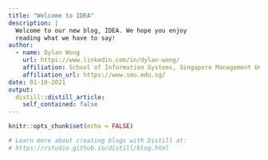 ```yaml
---
title: "Welcome to IDEA"
description: |
  Welcome to our new blog, IDEA. We hope you enjoy 
  reading what we have to say!
author:
  - name: Dylan Wong 
    url: https://www.linkedin.com/in/dylan-wong/
    affiliation: School of Information Systems, Singapore Management University
    affiliation_url: https://www.smu.edu.sg/
date: 01-10-2021
output:
  distill::distill_article:
    self_contained: false
---
```


```r
knitr::opts_chunk$set(echo = FALSE)

# Learn more about creating blogs with Distill at:
# https://rstudio.github.io/distill/blog.html

```



